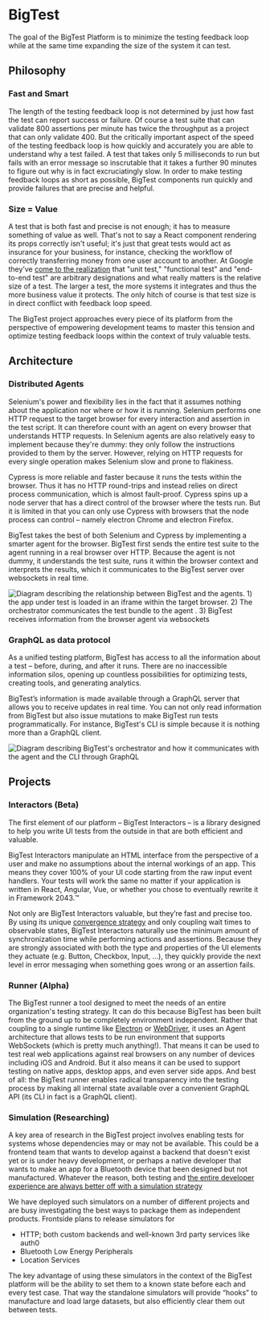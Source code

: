 # BigTest

The goal of the BigTest Platform is to minimize the testing feedback loop while at the same time expanding the size of the system it can test.

## Philosophy

### Fast and Smart

The length of the testing feedback loop is not determined by just how fast the test can report success or failure. Of course a test suite that can validate 800 assertions per minute has twice the throughput as a project that can only validate 400. But the critically important aspect of the speed of the testing feedback loop is how quickly and accurately you are able to understand why a test failed. A test that takes only 5 milliseconds to run but fails with an error message so inscrutable that it takes a further 90 minutes to figure out why is in fact excruciatingly slow. In order to make testing feedback loops as short as possible, BigTest components run quickly and provide failures that are precise and helpful.

### Size = Value

A test that is both fast and precise is not enough; it has to measure something of value as well. That's not to say a React component rendering its props correctly isn't useful; it's just that great tests would act as insurance for your business, for instance, checking the workflow of correctly transferring money from one user account to another. At Google they’ve [come to the realization][5] that "unit test," "functional test" and "end-to-end test" are arbitrary designations and what really matters is the relative size of a test. The larger a test, the more systems it integrates and thus the more business value it protects. The only hitch of course is that test size is in direct conflict with feedback loop speed.

The BigTest project approaches every piece of its platform from the perspective of empowering development teams to master this tension and optimize testing feedback loops within the context of truly valuable tests.

## Architecture

### Distributed Agents

Selenium's power and flexibility lies in the fact that it assumes nothing about the application nor where or how it is running. Selenium performs one HTTP request to the target browser for every interaction and assertion in the test script. It can therefore count with an agent on every browser that understands HTTP requests. In Selenium agents are also relatively easy to implement because they're dummy: they only follow the instructions provided to them by the server.  However, relying on HTTP requests for every single operation makes Selenium slow and prone to flakiness.

Cypress is more reliable and faster because it runs the tests within the browser. Thus it has no HTTP round-trips and instead relies on direct process communication, which is almost fault-proof. Cypress spins up a node server that has a direct control of the browser where the tests run. But it is limited in that you can only use Cypress with browsers that the node process can control – namely electron Chrome and electron Firefox.

BigTest takes the best of both Selenium and Cypress by implementing a smarter agent for the browser. BigTest first sends the entire test suite to the agent running in a real browser over HTTP. Because the agent is not dummy, it understands the test suite, runs it within the browser context and interprets the results, which it communicates to the BigTest server over websockets in real time.

![Diagram describing the relationship between BigTest and the agents. 1) the app under test is loaded in an iframe within the target browser. 2) The orchestrator communicates the test bundle to the agent . 3)  BigTest receives information from the browser agent via websockets ](./assets/diagram-agents.png)


### GraphQL as data protocol

As a unified testing platform, BigTest has access to all the information about a test – before, during, and after it runs. There are no inaccessible information silos, opening up countless possibilities for optimizing tests, creating tools, and generating analytics.

BigTest’s information is made available through a GraphQL server that allows you to receive updates in real time. You can not only read information from BigTest but also issue mutations to make BigTest run tests programmatically. For instance, BigTest's CLI is simple because it is nothing more than a GraphQL client.


![Diagram describing BigTest's orchestrator and how it communicates with the agent and the CLI through GraphQL](./assets/diagram-full.png)

## Projects

### Interactors (Beta)

The first element of our platform – BigTest Interactors – is a library designed to help you write UI tests from the outside in that are both efficient and valuable.

BigTest Interactors manipulate an HTML interface from the perspective of a user and make no assumptions about the internal workings of an app. This means they cover 100% of your UI code starting from the raw input event handlers. Your tests will work the same no matter if your application is written in React, Angular, Vue, or whether you chose to eventually rewrite it in Framework 2043.™

Not only are BigTest Interactors valuable, but they’re fast and precise too. By using its unique [convergence strategy][1] and only coupling wait times to observable states, BigTest Interactors naturally use the minimum amount of synchronization time while performing actions and assertions. Because they are strongly associated with both the type and properties of the UI elements they actuate (e.g. Button, Checkbox, Input, ...), they quickly provide the next level in error messaging when something goes wrong or an assertion fails.

### Runner (Alpha)

The BigTest runner a tool designed to meet the needs of an entire organization's testing strategy. It can do this because BigTest has been built from the ground up to be completely environment independent. Rather that coupling to a single runtime like [Electron][2] or [WebDriver][3], it uses an Agent architecture that allows tests to be run environment that supports WebSockets (which is pretty much anything!). That means it can be used to test real web applications against real browsers on any number of devices including iOS and Android. But it also means it can be used to support testing on native apps, desktop apps, and even server side apps. And best of all: the BigTest runner enables radical transparency into the testing process by making all internal state available over a convenient GraphQL API (its CLI in fact is a GraphQL client).


### Simulation (Researching)
A key area of research in the BigTest project involves enabling tests for systems whose dependencies may or may not be available. This could be a frontend team that wants to develop against a backend that doesn't exist yet or is under heavy development, or perhaps a native developer that wants to make an app for a Bluetooth device that been designed but not manufactured. Whatever the reason, both testing and [the entire developer experience are always better off with a simulation strategy][4]

We have deployed such simulators on a number of different projects and are busy investigating the best ways to package them as independent products. Frontside plans to release simulators for

- HTTP; both custom backends and well-known 3rd party services like auth0
- Bluetooth Low Energy Peripherals
- Location Services

The key advantage of using these simulators in the context of the BigTest platform will be the ability to set them to a known state before each and every test case. That way the standalone simulators will provide “hooks” to manufacture and load large datasets, but also efficiently clear them out between tests.

[1]: https://frontside.com/blog/2020-07-16-the-lesson-of-bigtest-interactors/#the-convergence-strategy
[2]: https://www.electronjs.org
[3]: https://www.w3.org/TR/webdriver/
[4]: https://frontside.com/blog/2020-07-29-decoupling-teams-through-simulation/
[5]: https://testing.googleblog.com/2010/12/test-sizes.html



<SubscribeForm highlight={true} embedded={true} />
